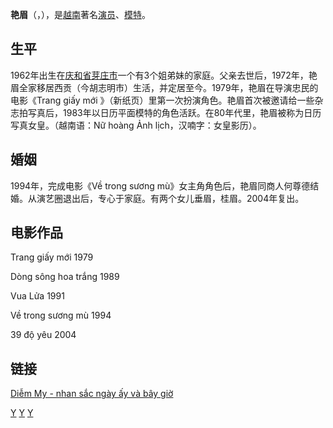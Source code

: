 {{confused|武范艷眉}}
{{orphan|time=2015-01-17T08:16:56+00:00}}
{{unreferenced|time=2015-01-17T08:16:56+00:00}}
'''艳眉'''（{{lang-vi|Diễm My}}，{{bd|1962年|12月7日||}}），是[[越南|越南]]著名[[演员|演员]]、[[模特|模特]]。

== 生平 ==
1962年出生在[[庆和省|庆和省]][[芽庄市|芽庄市]]一个有3个姐弟妹的家庭。父亲去世后，1972年，艳眉全家移居西贡（今胡志明市）生活，并定居至今。1979年，艳眉在导演忠民的电影《Trang giấy mới 》（新纸页）里第一次扮演角色。艳眉首次被邀请给一些杂志拍写真后，1983年以日历平面模特的角色活跃。在80年代里，艳眉被称为日历写真女皇。（越南语：Nữ hoàng Ảnh lịch，汉喃字：女皇影历）。
== 婚姻 ==
1994年，完成电影《Về trong sương mù》女主角角色后，艳眉同商人何尊德结婚。从演艺圈退出后，专心于家庭。有两个女儿垂眉，桂眉。2004年复出。
== 电影作品 ==
Trang giấy mới      1979

Dòng sông hoa trắng  1989

Vua Lửa             1991

Về trong sương mù   1994

39 độ yêu             2004

== 链接 == 
[http://ngoisao.net/tin-tuc/hau-truong/showbiz-viet/diem-my-nhan-sac-ngay-ay-va-bay-gio-2743713.html Diễm My - nhan sắc ngày ấy và bây giờ]

[[Category:慶和省人|Y]]
[[Category:越南女演員|Y]]
[[Category:越南女性模特兒|Y]]